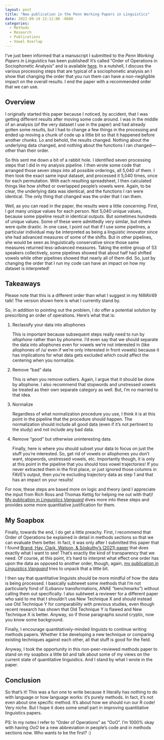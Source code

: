 ```yaml
---
layout: post
title: "New publication in the Penn Working Papers in Linguistics"
date: 2022-09-19 22:11:00 -0600
categories:
  - Methods
  - Research
  - Publications
  - Vowel Overlap
---
```


I've just been informed that a manuscript I submitted to the *Penn Working Papers in Linguistics* has been published! It's called "Order of Operations in Sociophonetic Analysis" and is available [here](https://repository.upenn.edu/pwpl/vol28/iss2/17/). In a nutshell, I discuss the various processing steps that are typical of a sociophonetic analysis an I show that changing the order that you run them can have a non-negligible impact on the overall results. I end the paper with a recommended order that we can use.

## Overview

I originally started this paper because I noticed, by accident, that I was getting different results after moving some code around. I was in the middle of an analysis (of the very dataset I use in the paper) and had already gotten some results, but I had to change a few things in the processing and ended up moving a chunk of code up a little bit so that it happened before another chunks. Lo and behold, the results changed. Nothing about the underlying data changed, and nothing about the functions I ran changed---other than their order.

So this sent me down a bit of a rabbit hole. I identified seven processing steps that I did in my analysis pipeline. I then wrote some code that arranged those seven steps into all possible orderings, all 5,040 of them. I then took the exact same input dataset, and processed it 5,040 times, once for each permutation. With each resulting spreadsheet, I then calculated things like how shifted or overlapped people's vowels were. Again, to be clear, the underlying data was identical, and the functions I ran were identical. The only thing that changed was the order that I ran them. 

Well, as you can read in the paper, the results were a little concerning. First, I got many unique values for each person. Not 5,040 unique values, because some pipeline result in identical outputs. But sometimes hundreds of unique values. Some of these were admittedly very similar, but others were quite drastic. In one case, I point out that if I use some pipelines, a particular individual may be interpreted as being a linguistic innovator since she had advanced measures of some of the shifts. But in other pipelines, she would be seen as linguistically conservative since those same measures returned less-advanced measures. Taking the entire group of 53 speakers collectively, some pipelines showed that about half had shifted vowels while other pipelines showed that nearly all of them did. So, just by changing the order that I run my code can have an impact on how my dataset is interpreted!

## Takeaways

:::callout-warning

Please note that this is a different order than what I suggest in my NWAV49 talk! The version shown here is what I currently stand by.

:::

So, in addition to pointing out the problem, I do offer a potential solution by prescribing an order of operations. Here's what that is:

1. Reclassify your data into allophones

    This is important because subsequent steps really need to run by *allophone* rather than by *phoneme*. I'd even say that we should separate the data into allophones even for vowels we're not interested in (like allophones of /u/ even if we're only interested in front vowels) because it has implications for what data gets excluded which could affect the centering when you normalize.

1. Remove "bad" data

    This is when you remove outliers. Again, I argue that it should be done by allophone. I also recommend that stopwords and unstressed vowels be treated as their own separate category as well. But, I'm no married to that idea.

1. Normalize

    Regardless of what normalization procedure you use, I think it is at this point in the pipeline that the procedure should happen. The normalization should include all good data (even if it's not pertinent to the study) and not include any bad data.

1. Remove "good" but otherwise uninteresting data.

    Finally, here is where you should subset your data to focus on just the stuff you're interested. So, get rid of vowels or allophones you don't want, stopwords, unstressed vowels, etc. Importantly though, it is only at this point in the pipeline that you should toss vowel trajectories! If you never extracted them in the first place, or just ignored those columns in FAVE's output, then you're excluding trajectory data as step 1 and that has an impact on your results! 

For now, these steps are based more on logic and theory (and I appreciate the input from Rich Ross and Thomas Kettig for helping me out with that)! [My publication in *Linguistics Vanguard*](/blog/new-publication-in-linguistics-vanguard) dives more into these steps and provides some more quantitative justification for them. 

## My Soapbox

Finally, towards the end, I do get a little preachy. First, I recommend that Order of Operations be explained in detail in methods sections so that we can evaluate them better. In fact, it was only after I submitted this paper that I found [Brand, Hay, Clark, Watson, & Sóskuthy's (2021) paper](https://linkinghub.elsevier.com/retrieve/pii/S0095447021000711) that does exactly what I want to see! That's exactly the kind of transparency that we need. Of course, at this point, it's hard to interpret what effect one order has upon the data as opposed to another order, though, again, [my publication in *Linguistics Vanguard*](/blog/new-publication-in-linguistics-vanguard) tries to unpack that a little bit.

I then say that quantitative linguists should be more mindful of how the data is being processed. I basically subtweet some methods that I'm not particularly fond of (Lobanov transformations, ANAE "benchmarks") without calling them out specifically. I also subtweet a reviewer for a different paper who said to me that I shouldn't use New Technique X and should instead use Old Technique Y for comparability with previous studies, even though recent research has shown that Old Technique Y is flawed and New Technique X is better. Anyway, so if those paragraphs sound cryptic, now you know some background. 

Finally, I encourage quantitatively-minded linguists to continue writing methods papers. Whether it be developing a new technique or comparing existing techniques against each other, all that stuff is good for the field.

Anyway, I took the opportunity in this non-peer-reviewed methods paper to stand on my soapbox a little bit and talk about some of my views on the current state of quantitative linguistics. And I stand by what I wrote in the paper. 

## Conclusion

So that's it! This was a fun one to write because it literally has nothing to do with language or how language works: it's purely methods. In fact, it's not even about one specific method. It's about how we should run our R code! Very niche. But I hope it does some small part in improving quantitative linguistics papers. 

PS: In my notes I refer to "Order of Operations" as "OoO". I'm 1000% okay with having *OoO* be a new abbreviation in people's code and in methods sections now. Who wants to be the first? :)